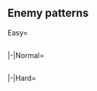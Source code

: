 ==Enemy patterns==

<div class="mw-collapsible mw-expanded">

{{Notice|align=left|
:Click the nodes on the map to see detailed patterns
:Switch tab to view other difficulties
}}

<tabber>

Easy=
{{Event/Map|
{{Event/MapNode|A|Easy|x=150|y=240}}
{{Event/MapNode|B|Easy|x=190|y=152}}
{{Event/MapNode|C|Easy|x=260|y=265}}
{{Event/MapNode|D|Easy|x=286|y=118}}
{{Event/MapNode|E|Easy|x=343|y=193}}
{{Event/MapNode|F|Easy|x=360|y=65}}
{{Event/MapNode|G|Easy|x=371|y=291}}
{{Event/MapNode|H|Easy|x=399|y=144}}
{{Event/MapNode|I|Easy|x=440|y=225}}
{{Event/MapNode|J|Easy|x=466|y=81}}
{{Event/MapNode|K|Easy|x=500|y=274}}
{{Event/MapNode|L|Easy|x=580|y=200}}
{{Event/MapNode|M|Easy|x=194|y=297}}
{{Event/MapNode|N|Easy|x=209|y=89}}
{{Event/MapNode|O|Easy|x=511|y=154}}
{{Event/MapNode|P|Easy|x=589|y=282}}
{{Event/MapNode|Q|Easy|x=560|y=106}}
}}
<div style="width:800px;max-height:400px;overflow:auto;">
{{NodeInfo|diff=Easy|name=16th任務部隊 C群
|A
|Dogfight
|Diamond
|Standard Carrier Wo-Class/Flagship
|Heavy Cruiser Ri-Class/Flagship
|Heavy Cruiser Ri-Class/Flagship
|Light Cruiser To-Class/Elite
|Destroyer I-Class
|Destroyer I-Class
|-
|A
|Dogfight
|Diamond
|Standard Carrier Wo-Class/Kai Flagship II
|Heavy Cruiser Ri-Class/Flagship
|Heavy Cruiser Ri-Class/Flagship
|Light Cruiser To-Class/Elite
|Destroyer I-Class
|Destroyer I-Class
|-
|A
|Dogfight
|Diamond
|Standard Carrier Wo-Class/Kai Flagship II
|Heavy Cruiser Ri-Class/Flagship
|Heavy Cruiser Ri-Class/Flagship
|Light Cruiser To-Class/Elite
|Destroyer I-Class/Late Model
|Destroyer I-Class/Late Model
}}
{{NodeInfo|diff=Easy|name=任務部隊 前衛潜水艦隊
|B
|Normal
|Line Abreast
|Submarine Yo-Class/Elite
|Submarine Ka-Class
|Submarine Ka-Class
|-
|B
|Normal
|Echelon<br>Line Abreast
|Submarine Yo-Class/Elite
|Submarine Yo-Class/Elite
|Submarine Ka-Class
|Submarine Ka-Class
|-
|B
|Normal
|Echelon<br>Line Abreast
|Submarine Yo-Class/Flagship
|Submarine Yo-Class/Elite
|Submarine Ka-Class
|Submarine Ka-Class
}}
{{NodeInfo|diff=Easy|name=16th任務部隊 C群
|C
|Normal
|Diamond
|Standard Carrier Wo-Class/Flagship
|Heavy Cruiser Ri-Class/Flagship
|Heavy Cruiser Ri-Class/Flagship
|Light Cruiser To-Class/Elite
|Destroyer I-Class
|Destroyer I-Class
|-
|C
|Normal
|Diamond
|Standard Carrier Wo-Class/Kai Flagship II
|Heavy Cruiser Ri-Class/Flagship
|Heavy Cruiser Ri-Class/Flagship
|Light Cruiser To-Class/Elite
|Destroyer I-Class
|Destroyer I-Class
|-
|C
|Normal
|Diamond
|Standard Carrier Wo-Class/Kai Flagship II
|Heavy Cruiser Ri-Class/Flagship
|Heavy Cruiser Ri-Class/Flagship
|Light Cruiser To-Class/Elite
|Destroyer I-Class/Late Model
|Destroyer I-Class/Late Model
}}
{{NodeInfo|diff=Easy|name=任務部隊付属 深海巡洋艦戦隊
|D
|Normal
|Line Ahead<br>Double Line
|Light Cruiser He-Class/Flagship
|Heavy Cruiser Ne-Class
|Destroyer I-Class/Late Model
|Destroyer I-Class
|Destroyer I-Class
|Destroyer I-Class
|-
|D
|Normal
|Line Ahead
|Light Cruiser He-Class/Flagship
|Heavy Cruiser Ne-Class
|Destroyer I-Class/Late Model
|Destroyer I-Class/Late Model
|Destroyer I-Class
|Destroyer I-Class
}}
{{NodeInfo|diff=Easy|name=16th任務部隊 B群
|F
|Dogfight
|Diamond
|Standard Carrier Wo-Class/Kai Flagship II
|Heavy Cruiser Ri-Class/Flagship
|Light Cruiser To-Class/Elite
|Destroyer I-Class
|Destroyer I-Class
|Destroyer I-Class
|-
|F
|Dogfight
|Diamond
|Standard Carrier Wo-Class/Kai Flagship II
|Heavy Cruiser Ri-Class/Flagship
|Light Cruiser To-Class/Elite
|Destroyer I-Class/Late Model
|Destroyer I-Class
|Destroyer I-Class
|-
|F
|Dogfight
|Diamond
|Standard Carrier Wo-Class/Kai Flagship II
|Standard Carrier Wo-Class/Flagship
|Heavy Cruiser Ri-Class/Flagship
|Light Cruiser To-Class/Elite
|Destroyer I-Class/Late Model
|Destroyer I-Class/Late Model
}}
{{NodeInfo|diff=Easy|name=16th任務部隊 B群
|H
|Normal
|Diamond
|Standard Carrier Wo-Class/Kai Flagship II
|Heavy Cruiser Ri-Class/Flagship
|Light Cruiser To-Class/Elite
|Destroyer I-Class
|Destroyer I-Class
|Destroyer I-Class
|-
|H
|Normal
|Diamond
|Standard Carrier Wo-Class/Kai Flagship II
|Heavy Cruiser Ri-Class/Flagship
|Light Cruiser To-Class/Elite
|Destroyer I-Class/Late Model
|Destroyer I-Class
|Destroyer I-Class
|-
|H
|Normal
|Diamond
|Standard Carrier Wo-Class/Kai Flagship II
|Standard Carrier Wo-Class/Flagship
|Heavy Cruiser Ri-Class/Flagship
|Light Cruiser To-Class/Elite
|Destroyer I-Class/Late Model
|Destroyer I-Class/Late Model
}}
{{NodeInfo|diff=Easy|name=16th任務部隊 B群
|I
|Dogfight
|Diamond
|Standard Carrier Wo-Class/Kai Flagship II
|Heavy Cruiser Ri-Class/Flagship
|Light Cruiser To-Class/Elite
|Destroyer I-Class
|Destroyer I-Class
|Destroyer I-Class
|-
|I
|Dogfight
|Diamond
|Standard Carrier Wo-Class/Kai Flagship II
|Heavy Cruiser Ri-Class/Flagship
|Light Cruiser To-Class/Elite
|Destroyer I-Class/Late Model
|Destroyer I-Class
|Destroyer I-Class
|-
|I
|Dogfight
|Diamond
|Standard Carrier Wo-Class/Kai Flagship II
|Standard Carrier Wo-Class/Flagship
|Heavy Cruiser Ri-Class/Flagship
|Light Cruiser To-Class/Elite
|Destroyer I-Class/Late Model
|Destroyer I-Class/Late Model
}}
{{NodeInfo|diff=Easy|name=16th任務部隊 A群
|J
|Normal
|Diamond
|Standard Carrier Wo-Class/Flagship
|Standard Carrier Wo-Class/Flagship
|Battleship Ta-Class
|Destroyer I-Class/Late Model
|Destroyer I-Class
|Destroyer I-Class
|-
|J
|Normal
|Diamond
|Standard Carrier Wo-Class/Kai Flagship II
|Standard Carrier Wo-Class/Flagship
|Battleship Ta-Class
|Destroyer I-Class/Late Model
|Destroyer I-Class
|Destroyer I-Class
|-
|J
|Normal
|Diamond
|Standard Carrier Wo-Class/Kai Flagship II
|Standard Carrier Wo-Class/Kai Flagship II
|Battleship Ta-Class
|Destroyer I-Class/Late Model
|Destroyer I-Class/Late Model
|Destroyer I-Class/Late Model
}}
{{NodeInfo|diff=Easy|name=任務部隊支援 水上打撃部隊
|K
|Normal
|Line Ahead<br>Double Line
|Battleship Ru-Class/Flagship
|Battleship Ru-Class/Flagship
|Destroyer I-Class/Late Model
|Destroyer I-Class/Late Model
|Destroyer I-Class
|Destroyer I-Class
|-
|K
|Normal
|Line Ahead
|Battleship Ru-Class/Flagship
|Battleship Ru-Class/Flagship
|Destroyer I-Class/Late Model
|Destroyer I-Class/Late Model
|Destroyer I-Class/Late Model
|Destroyer I-Class/Late Model
}}
{{NodeInfo|diff=Easy|name=16th任務部隊 主力機動部隊群
|L
|Dogfight
|Diamond
|Seaplane Tender Water Princess
|Standard Carrier Wo-Class/Elite
|Standard Carrier Wo-Class/Elite
|Heavy Cruiser Ne-Class
|Destroyer I-Class/Late Model
|Destroyer I-Class/Late Model
|-
|L
|Dogfight
|Diamond
|Seaplane Tender Water Princess
|Standard Carrier Wo-Class/Flagship
|Standard Carrier Wo-Class/Flagship
|Heavy Cruiser Ne-Class
|Destroyer I-Class/Late Model
|Destroyer I-Class/Late Model
}}
{{NodeInfo|diff=Easy|name=16th任務部隊 主力機動部隊群
|Q
|Boss
|Cruising<br>Formation 3
|Seaplane Tender Water Princess
|Standard Carrier Wo-Class/Elite
|Standard Carrier Wo-Class/Elite
|Heavy Cruiser Ne-Class
|Destroyer I-Class/Late Model
|Destroyer I-Class/Late Model
|Light Cruiser He-Class/Flagship
|Heavy Cruiser Ri-Class/Flagship
|Heavy Cruiser Ri-Class/Flagship
|Light Cruiser To-Class/Elite
|Destroyer I-Class
|Destroyer I-Class
|-
|Q
|Boss/Final
|Cruising<br>Formation 3
|Seaplane Tender Water Princess
|Standard Carrier Wo-Class/Flagship
|Standard Carrier Wo-Class/Flagship
|Heavy Cruiser Ne-Class
|Destroyer I-Class/Late Model
|Destroyer I-Class/Late Model
|Light Cruiser He-Class/Flagship
|Heavy Cruiser Ri-Class/Flagship
|Heavy Cruiser Ri-Class/Flagship
|Light Cruiser To-Class/Elite
|Destroyer I-Class
|Destroyer I-Class
}}
</div> <!-- overflow -->

|-|Normal=
{{Event/Map|
{{Event/MapNode|A|Normal|x=150|y=240}}
{{Event/MapNode|B|Normal|x=190|y=152}}
{{Event/MapNode|C|Normal|x=260|y=265}}
{{Event/MapNode|D|Normal|x=286|y=118}}
{{Event/MapNode|E|Normal|x=343|y=193}}
{{Event/MapNode|F|Normal|x=360|y=65}}
{{Event/MapNode|G|Normal|x=371|y=291}}
{{Event/MapNode|H|Normal|x=399|y=144}}
{{Event/MapNode|I|Normal|x=440|y=225}}
{{Event/MapNode|J|Normal|x=466|y=81}}
{{Event/MapNode|K|Normal|x=500|y=274}}
{{Event/MapNode|L|Normal|x=580|y=200}}
{{Event/MapNode|M|Normal|x=194|y=297}}
{{Event/MapNode|N|Normal|x=209|y=89}}
{{Event/MapNode|O|Normal|x=511|y=154}}
{{Event/MapNode|P|Normal|x=589|y=282}}
{{Event/MapNode|Q|Normal|x=560|y=106}}
}}
<div style="width:800px;max-height:400px;overflow:auto">
{{NodeInfo|diff=Normal|name=16th任務部隊 C群
|A
|Dogfight
|Diamond
|Standard Carrier Wo-Class/Kai Flagship II
|Heavy Cruiser Ri-Class/Flagship
|Heavy Cruiser Ri-Class/Flagship
|Light Cruiser Tsu-Class
|Destroyer I-Class/Late Model
|Destroyer I-Class/Late Model
|-
|A
|Dogfight
|Diamond
|Standard Carrier Wo-Class/Kai Flagship III
|Heavy Cruiser Ri-Class/Flagship
|Heavy Cruiser Ri-Class/Flagship
|Light Cruiser Tsu-Class
|Destroyer I-Class/Late Model
|Destroyer I-Class/Late Model
}}
{{NodeInfo|diff=Normal|name=任務部隊 前衛潜水艦隊
|B
|Normal
|Echelon<br>Line Abreast
|Submarine Yo-Class/Elite
|Submarine Yo-Class/Elite
|Submarine Ka-Class
|Submarine Ka-Class
|-
|B
|Normal
|Echelon<br>Line Abreast
|Submarine Yo-Class/Flagship
|Submarine Yo-Class/Elite
|Submarine Ka-Class
|Submarine Ka-Class
|-
|B
|Normal
|Echelon<br>Line Abreast
|Submarine Yo-Class/Flagship
|Submarine Yo-Class/Elite
|Submarine Yo-Class
|Submarine Yo-Class
}}
{{NodeInfo|diff=Normal|name=16th任務部隊 C群
|C
|Normal
|Diamond
|Standard Carrier Wo-Class/Kai Flagship II
|Heavy Cruiser Ri-Class/Flagship
|Heavy Cruiser Ri-Class/Flagship
|Light Cruiser Tsu-Class
|Destroyer I-Class/Late Model
|Destroyer I-Class/Late Model
|-
|C
|Normal
|Diamond
|Standard Carrier Wo-Class/Kai Flagship III
|Heavy Cruiser Ri-Class/Flagship
|Heavy Cruiser Ri-Class/Flagship
|Light Cruiser Tsu-Class
|Destroyer I-Class/Late Model
|Destroyer I-Class/Late Model
}}
{{NodeInfo|diff=Normal|name=任務部隊付属 深海巡洋艦戦隊
|D
|Normal
|Line Ahead<br>Double Line
|Light Cruiser He-Class/Flagship
|Heavy Cruiser Ne-Class
|Destroyer I-Class/Late Model
|Destroyer I-Class/Late Model
|Destroyer I-Class/Late Model
|Destroyer I-Class/Late Model
|-
|D
|Normal
|Line Ahead
|Light Cruiser He-Class/Flagship
|Heavy Cruiser Ne-Class
|Heavy Cruiser Ne-Class
|Destroyer I-Class/Late Model
|Destroyer I-Class/Late Model
|Destroyer I-Class/Late Model
}}
{{NodeInfo|diff=Normal|name=16th任務部隊 B群
|F
|Dogfight
|Diamond
|Standard Carrier Wo-Class/Kai Flagship II
|Standard Carrier Wo-Class/Flagship
|Heavy Cruiser Ri-Class/Flagship
|Light Cruiser Tsu-Class
|Destroyer I-Class/Late Model
|Destroyer I-Class/Late Model
|-
|F
|Dogfight
|Diamond
|Standard Carrier Wo-Class/Kai Flagship III
|Standard Carrier Wo-Class/Flagship
|Heavy Cruiser Ri-Class/Flagship
|Light Cruiser Tsu-Class
|Destroyer I-Class/Late Model
|Destroyer I-Class/Late Model
|-
|F
|Dogfight
|Diamond
|Standard Carrier Wo-Class/Kai Flagship III
|Standard Carrier Wo-Class/Kai Flagship III
|Heavy Cruiser Ri-Class/Flagship
|Light Cruiser Tsu-Class
|Destroyer I-Class/Late Model
|Destroyer I-Class/Late Model
}}
{{NodeInfo|diff=Normal|name=16th任務部隊 B群
|H
|Normal
|Diamond
|Standard Carrier Wo-Class/Kai Flagship II
|Standard Carrier Wo-Class/Flagship
|Heavy Cruiser Ri-Class/Flagship
|Light Cruiser Tsu-Class
|Destroyer I-Class/Late Model
|Destroyer I-Class/Late Model
|-
|H
|Normal
|Diamond
|Standard Carrier Wo-Class/Kai Flagship III
|Standard Carrier Wo-Class/Flagship
|Heavy Cruiser Ri-Class/Flagship
|Light Cruiser Tsu-Class
|Destroyer I-Class/Late Model
|Destroyer I-Class/Late Model
|-
|H
|Normal
|Diamond
|Standard Carrier Wo-Class/Kai Flagship III
|Standard Carrier Wo-Class/Kai Flagship III
|Heavy Cruiser Ri-Class/Flagship
|Light Cruiser Tsu-Class
|Destroyer I-Class/Late Model
|Destroyer I-Class/Late Model
}}
{{NodeInfo|diff=Normal|name=16th任務部隊 B群
|I
|Dogfight
|Diamond
|Standard Carrier Wo-Class/Kai Flagship II
|Standard Carrier Wo-Class/Flagship
|Heavy Cruiser Ri-Class/Flagship
|Light Cruiser Tsu-Class
|Destroyer I-Class/Late Model
|Destroyer I-Class/Late Model
|-
|I
|Dogfight
|Diamond
|Standard Carrier Wo-Class/Kai Flagship III
|Standard Carrier Wo-Class/Flagship
|Heavy Cruiser Ri-Class/Flagship
|Light Cruiser Tsu-Class
|Destroyer I-Class/Late Model
|Destroyer I-Class/Late Model
|-
|I
|Dogfight
|Diamond
|Standard Carrier Wo-Class/Kai Flagship III
|Standard Carrier Wo-Class/Kai Flagship III
|Heavy Cruiser Ri-Class/Flagship
|Light Cruiser Tsu-Class
|Destroyer I-Class/Late Model
|Destroyer I-Class/Late Model
}}
{{NodeInfo|diff=Normal|name=16th任務部隊 A群
|J
|Normal
|Diamond
|Standard Carrier Wo-Class/Kai Flagship II
|Standard Carrier Wo-Class/Kai Flagship II
|Battleship Ta-Class/Elite
|Light Cruiser Tsu-Class
|Destroyer I-Class/Late Model
|Destroyer I-Class/Late Model
|-
|J
|Normal
|Diamond
|Standard Carrier Wo-Class/Kai Flagship II
|Standard Carrier Wo-Class/Kai Flagship II
|Battleship Ta-Class/Flagship
|Light Cruiser Tsu-Class
|Destroyer I-Class/Late Model
|Destroyer I-Class/Late Model
|-
|J
|Normal
|Diamond
|Standard Carrier Wo-Class/Kai Flagship III
|Standard Carrier Wo-Class/Kai Flagship III
|Battleship Ta-Class/Flagship
|Light Cruiser Tsu-Class
|Destroyer I-Class/Late Model
|Destroyer I-Class/Late Model
}}
{{NodeInfo|diff=Normal|name=任務部隊支援 水上打撃部隊
|K
|Normal
|Line Ahead<br>Double Line
|Battleship Ru-Class/Flagship
|Battleship Ru-Class/Flagship
|Destroyer I-Class/Late Model
|Destroyer I-Class/Late Model
|Destroyer I-Class/Late Model
|Destroyer I-Class/Late Model
|-
|K
|Normal
|Line Ahead
|Battleship Ru-Class/Flagship
|Battleship Ru-Class/Flagship
|Battleship Ru-Class/Flagship
|Battleship Ru-Class/Flagship
|Destroyer I-Class/Late Model
|Destroyer I-Class/Late Model
}}
{{NodeInfo|diff=Normal|name=16th任務部隊 主力機動部隊群
|L
|Dogfight
|Diamond
|Seaplane Tender Water Princess/II
|Standard Carrier Wo-Class/Kai Flagship II
|Standard Carrier Wo-Class/Kai Flagship II
|Light Cruiser To-Class/Elite
|Heavy Cruiser Ne-Class
|Heavy Cruiser Ne-Class
|-
|L
|Dogfight
|Diamond
|Seaplane Tender Water Princess/II
|Standard Carrier Wo-Class/Kai Flagship III
|Standard Carrier Wo-Class/Kai Flagship III
|Battleship Ta-Class/Elite
|Heavy Cruiser Ne-Class
|Heavy Cruiser Ne-Class
}}
{{NodeInfo|diff=Normal|name=16th任務部隊 主力機動部隊群
|Q
|Boss
|Cruising<br>Formation 3
|Seaplane Tender Water Princess/II
|Standard Carrier Wo-Class/Kai Flagship II
|Standard Carrier Wo-Class/Kai Flagship II
|Light Cruiser To-Class/Elite
|Heavy Cruiser Ne-Class
|Heavy Cruiser Ne-Class
|Light Cruiser He-Class/Flagship
|Heavy Cruiser Ri-Class/Flagship
|Heavy Cruiser Ri-Class/Flagship
|Light Cruiser Tsu-Class
|Destroyer I-Class
|Destroyer I-Class
|-
|Q
|Boss/Final
|Cruising<br>Formation 3
|Seaplane Tender Water Princess/II
|Standard Carrier Wo-Class/Kai Flagship III
|Standard Carrier Wo-Class/Kai Flagship III
|Battleship Ta-Class/Elite
|Heavy Cruiser Ne-Class
|Heavy Cruiser Ne-Class
|Light Cruiser He-Class/Flagship
|Heavy Cruiser Ri-Class/Flagship
|Heavy Cruiser Ri-Class/Flagship
|Light Cruiser Tsu-Class
|Destroyer I-Class/Late Model
|Destroyer I-Class/Late Model
}}

</div> <!-- overflow -->

|-|Hard=
{{Event/Map|
{{Event/MapNode|A|Hard|x=150|y=240}}
{{Event/MapNode|B|Hard|x=190|y=152}}
{{Event/MapNode|C|Hard|x=260|y=265}}
{{Event/MapNode|D|Hard|x=286|y=118}}
{{Event/MapNode|E|Hard|x=343|y=193}}
{{Event/MapNode|F|Hard|x=360|y=65}}
{{Event/MapNode|G|Hard|x=371|y=291}}
{{Event/MapNode|H|Hard|x=399|y=144}}
{{Event/MapNode|I|Hard|x=440|y=225}}
{{Event/MapNode|J|Hard|x=466|y=81}}
{{Event/MapNode|K|Hard|x=500|y=274}}
{{Event/MapNode|L|Hard|x=580|y=200}}
{{Event/MapNode|M|Hard|x=194|y=297}}
{{Event/MapNode|N|Hard|x=209|y=89}}
{{Event/MapNode|O|Hard|x=511|y=154}}
{{Event/MapNode|P|Hard|x=589|y=282}}
{{Event/MapNode|Q|Hard|x=560|y=106}}
}}
<div style="width:800px;max-height:400px;overflow:auto">
{{NodeInfo|diff=Hard|name=16th任務部隊 C群
|A
|Dogfight
|Diamond
|Standard Carrier Wo-Class/Kai Flagship III
|Heavy Cruiser Ri-Class/Flagship
|Heavy Cruiser Ri-Class/Flagship
|Light Cruiser Tsu-Class/Elite
|Destroyer I-Class/Late Model
|Destroyer I-Class/Late Model
|-
|A
|Dogfight
|Diamond
|Standard Carrier Wo-Class/Kai Flagship IV
|Heavy Cruiser Ri-Class/Flagship
|Heavy Cruiser Ri-Class/Flagship
|Light Cruiser Tsu-Class/Elite
|Destroyer I-Class/Late Model
|Destroyer I-Class/Late Model
|-
|A
|Dogfight
|Diamond
|Standard Carrier Wo-Class/Kai Flagship IV
|Heavy Cruiser Ri-Class/Flagship
|Heavy Cruiser Ri-Class/Flagship
|Light Cruiser Tsu-Class/Elite
|Destroyer Ro-Class/Late Model
|Destroyer Ro-Class/Late Model
}}
{{NodeInfo|diff=Hard|name=任務部隊 前衛潜水艦隊
|B
|Normal
|Echelon<br>Line Abreast
|Submarine Yo-Class/Flagship
|Submarine Yo-Class/Elite
|Submarine Yo-Class
|Submarine Yo-Class
|-
|B
|Normal
|Echelon<br>Line Abreast
|Submarine Yo-Class/Flagship
|Submarine Yo-Class/Elite
|Submarine Yo-Class/Elite
|Submarine Yo-Class/Elite
}}
{{NodeInfo|diff=Hard|name=16th任務部隊 C群
|C
|Normal
|Diamond
|Standard Carrier Wo-Class/Kai Flagship III
|Heavy Cruiser Ri-Class/Flagship
|Heavy Cruiser Ri-Class/Flagship
|Light Cruiser Tsu-Class/Elite
|Destroyer I-Class/Late Model
|Destroyer I-Class/Late Model
|-
|C
|Normal
|Diamond
|Standard Carrier Wo-Class/Kai Flagship IV
|Heavy Cruiser Ri-Class/Flagship
|Heavy Cruiser Ri-Class/Flagship
|Light Cruiser Tsu-Class/Elite
|Destroyer I-Class/Late Model
|Destroyer I-Class/Late Model
|-
|C
|Normal
|Diamond
|Standard Carrier Wo-Class/Kai Flagship IV
|Heavy Cruiser Ri-Class/Flagship
|Heavy Cruiser Ri-Class/Flagship
|Light Cruiser Tsu-Class/Elite
|Destroyer Ro-Class/Late Model
|Destroyer Ro-Class/Late Model
}}
{{NodeInfo|diff=Hard|name=任務部隊付属 深海巡洋艦戦隊
|D
|Normal
|Line Ahead<br>Double Line
|Light Cruiser He-Class/Flagship
|Heavy Cruiser Ne-Class/Elite
|Destroyer I-Class/Late Model
|Destroyer I-Class/Late Model
|Destroyer I-Class/Late Model
|Destroyer I-Class/Late Model
|-
|D
|Normal
|Line Ahead
|Light Cruiser He-Class/Flagship
|Heavy Cruiser Ne-Class/Elite
|Heavy Cruiser Ne-Class/Elite
|Destroyer I-Class/Late Model
|Destroyer I-Class/Late Model
|Destroyer I-Class/Late Model
}}
{{NodeInfo|diff=Hard|name=16th任務部隊 B群
|F
|Dogfight
|Diamond
|Standard Carrier Wo-Class/Kai Flagship II
|Standard Carrier Wo-Class/Kai Flagship II
|Heavy Cruiser Ri-Class/Flagship
|Light Cruiser Tsu-Class/Elite
|Destroyer I-Class/Late Model
|Destroyer I-Class/Late Model
|-
|F
|Dogfight
|Diamond
|Standard Carrier Wo-Class/Kai Flagship III
|Standard Carrier Wo-Class/Kai Flagship III
|Heavy Cruiser Ri-Class/Flagship
|Light Cruiser Tsu-Class/Elite
|Destroyer I-Class/Late Model
|Destroyer I-Class/Late Model
|-
|F
|Dogfight
|Diamond
|Standard Carrier Wo-Class/Kai Flagship III
|Standard Carrier Wo-Class/Kai Flagship III
|Heavy Cruiser Ri-Class/Flagship
|Light Cruiser Tsu-Class/Elite
|Destroyer Ro-Class/Late Model
|Destroyer Ro-Class/Late Model
}}
{{NodeInfo|diff=Hard|name=16th任務部隊 B群
|H
|Normal
|Diamond
|Standard Carrier Wo-Class/Kai Flagship II
|Standard Carrier Wo-Class/Kai Flagship II
|Heavy Cruiser Ri-Class/Flagship
|Light Cruiser Tsu-Class/Elite
|Destroyer I-Class/Late Model
|Destroyer I-Class/Late Model
|-
|H
|Normal
|Diamond
|Standard Carrier Wo-Class/Kai Flagship III
|Standard Carrier Wo-Class/Kai Flagship III
|Heavy Cruiser Ri-Class/Flagship
|Light Cruiser Tsu-Class/Elite
|Destroyer I-Class/Late Model
|Destroyer I-Class/Late Model
|-
|H
|Normal
|Diamond
|Standard Carrier Wo-Class/Kai Flagship III
|Standard Carrier Wo-Class/Kai Flagship III
|Heavy Cruiser Ri-Class/Flagship
|Light Cruiser Tsu-Class/Elite
|Destroyer Ro-Class/Late Model
|Destroyer Ro-Class/Late Model
}}
{{NodeInfo|diff=Hard|name=16th任務部隊 B群
|I
|Dogfight
|Diamond
|Standard Carrier Wo-Class/Kai Flagship II
|Standard Carrier Wo-Class/Kai Flagship II
|Heavy Cruiser Ri-Class/Flagship
|Light Cruiser Tsu-Class/Elite
|Destroyer I-Class/Late Model
|Destroyer I-Class/Late Model
|-
|I
|Dogfight
|Diamond
|Standard Carrier Wo-Class/Kai Flagship III
|Standard Carrier Wo-Class/Kai Flagship III
|Heavy Cruiser Ri-Class/Flagship
|Light Cruiser Tsu-Class/Elite
|Destroyer I-Class/Late Model
|Destroyer I-Class/Late Model
|-
|I
|Dogfight
|Diamond
|Standard Carrier Wo-Class/Kai Flagship III
|Standard Carrier Wo-Class/Kai Flagship III
|Heavy Cruiser Ri-Class/Flagship
|Light Cruiser Tsu-Class/Elite
|Destroyer Ro-Class/Late Model
|Destroyer Ro-Class/Late Model
}}
{{NodeInfo|diff=Hard|name=16th任務部隊 A群
|J
|Normal
|Diamond
|Standard Carrier Wo-Class/Kai Flagship III
|Standard Carrier Wo-Class/Kai Flagship III
|Battleship Ta-Class/Flagship
|Light Cruiser Tsu-Class/Elite
|Destroyer I-Class/Late Model
|Destroyer I-Class/Late Model
|-
|J
|Normal
|Diamond
|Standard Carrier Wo-Class/Kai Flagship III
|Standard Carrier Wo-Class/Kai Flagship III
|Battleship Ta-Class/Flagship
|Light Cruiser Tsu-Class/Elite
|Destroyer Ro-Class/Late Model
|Destroyer Ro-Class/Late Model
|-
|J
|Normal
|Diamond
|Standard Carrier Wo-Class/Kai Flagship IV
|Standard Carrier Wo-Class/Kai Flagship IV
|Battleship Ta-Class/Flagship
|Light Cruiser Tsu-Class/Elite
|Destroyer Ro-Class/Late Model
|Destroyer Ro-Class/Late Model
}}
{{NodeInfo|diff=Hard|name=任務部隊支援 水上打撃部隊
|K
|Normal
|Line Ahead<br>Double Line
|Battleship Ru-Class/Flagship
|Battleship Ru-Class/Flagship
|Battleship Ru-Class/Flagship
|Battleship Ru-Class/Flagship
|Destroyer I-Class/Late Model
|Destroyer I-Class/Late Model
|-
|K
|Normal
|Line Ahead
|Battleship Princess
|Battleship Ru-Class/Flagship
|Battleship Ru-Class/Flagship
|Battleship Ru-Class/Flagship
|Destroyer I-Class/Late Model
|Destroyer I-Class/Late Model
}}
{{NodeInfo|diff=Hard|name=16th任務部隊 主力機動部隊群
|L
|Dogfight
|Diamond
|Seaplane Tender Water Princess/III
|Standard Carrier Wo-Class/Kai Flagship III
|Standard Carrier Wo-Class/Kai Flagship III
|Battleship Ta-Class/Elite
|Heavy Cruiser Ne-Class/Elite
|Heavy Cruiser Ne-Class/Elite
|-
|L
|Dogfight
|Diamond
|Seaplane Tender Water Princess/III
|Standard Carrier Wo-Class/Kai Flagship IV
|Standard Carrier Wo-Class/Kai Flagship IV
|Battleship Ta-Class/Flagship
|Heavy Cruiser Ne-Class/Elite
|Heavy Cruiser Ne-Class/Elite
}}
{{NodeInfo|diff=Hard|name=16th任務部隊 主力機動部隊群
|Q
|Boss
|Cruising<br>Formation 3
|Seaplane Tender Water Princess/III
|Standard Carrier Wo-Class/Kai Flagship III
|Standard Carrier Wo-Class/Kai Flagship III
|Battleship Ta-Class/Elite
|Heavy Cruiser Ne-Class/Elite
|Heavy Cruiser Ne-Class/Elite
|Light Cruiser He-Class/Flagship
|Heavy Cruiser Ri-Class/Flagship
|Heavy Cruiser Ri-Class/Flagship
|Light Cruiser Tsu-Class/Elite
|Destroyer I-Class/Late Model
|Destroyer I-Class/Late Model
|-
|Q
|Boss/Final
|Cruising<br>Formation 3
|Seaplane Tender Water Princess/III
|Standard Carrier Wo-Class/Kai Flagship IV
|Standard Carrier Wo-Class/Kai Flagship IV
|Battleship Ta-Class/Flagship
|Heavy Cruiser Ne-Class/Elite
|Heavy Cruiser Ne-Class/Elite
|Light Cruiser He-Class/Flagship
|Heavy Cruiser Ri-Class/Flagship
|Heavy Cruiser Ri-Class/Flagship
|Light Cruiser Tsu-Class/Elite
|Destroyer Ro-Class/Late Model
|Destroyer Ro-Class/Late Model
}}
</div> <!-- overflow -->

</tabber>

</div> <!-- collapsible -->